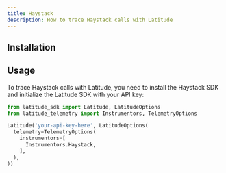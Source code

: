 ```yaml
---
title: Haystack
description: How to trace Haystack calls with Latitude
---
```


## Installation


<Installation />

## Usage

To trace Haystack calls with Latitude, you need to install the Haystack SDK
and initialize the Latitude SDK with your API key:

<CodeGroup>

```python Python
from latitude_sdk import Latitude, LatitudeOptions
from latitude_telemetry import Instrumentors, TelemetryOptions

Latitude('your-api-key-here', LatitudeOptions(
  telemetry=TelemetryOptions(
    instrumentors=[
      Instrumentors.Haystack,
    ],
  ),
))
```

</CodeGroup>
